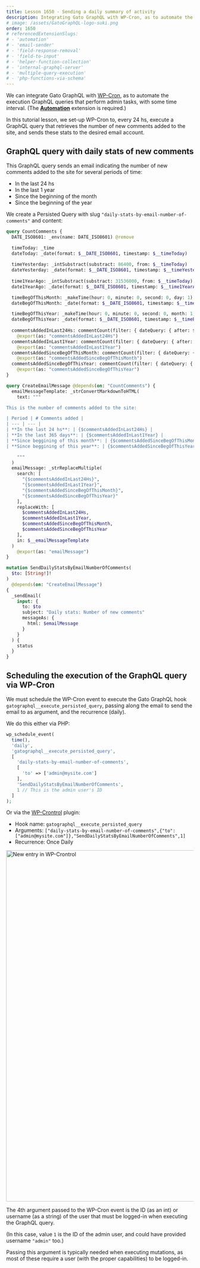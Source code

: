 ```yaml
---
title: Lesson 1650 - Sending a daily summary of activity
description: Integrating Gato GraphQL with WP-Cron, as to automate the execution GraphQL queries that perform admin tasks, with some time interval.
# image: /assets/GatoGraphQL-logo-suki.png
order: 1650
# referencedExtensionSlugs:
# - 'automation'
# - 'email-sender'
# - 'field-response-removal'
# - 'field-to-input'
# - 'helper-function-collection'
# - 'internal-graphql-server'
# - 'multiple-query-execution'
# - 'php-functions-via-schema'
---
```


We can integrate Gato GraphQL with [WP-Cron](https://developer.wordpress.org/plugins/cron/), as to automate the execution GraphQL queries that perform admin tasks, with some time interval. (The [**Automation**](/extensions/automation/) extension is required.)

In this tutorial lesson, we set-up WP-Cron to, every 24 hs, execute a GraphQL query that retrieves the number of new comments added to the site, and sends these stats to the desired email account.

## GraphQL query with daily stats of new comments

This GraphQL query sends an email indicating the number of new comments added to the site for several periods of time:

- In the last 24 hs
- In the last 1 year
- Since the beginning of the month
- Since the beginning of the year

We create a Persisted Query with slug `"daily-stats-by-email-number-of-comments"` and content:

```graphql
query CountComments {
  DATE_ISO8601: _env(name: DATE_ISO8601) @remove

  timeToday: _time
  dateToday: _date(format: $__DATE_ISO8601, timestamp: $__timeToday)
  
  timeYesterday: _intSubstract(substract: 86400, from: $__timeToday)
  dateYesterday: _date(format: $__DATE_ISO8601, timestamp: $__timeYesterday)
  
  time1YearAgo: _intSubstract(substract: 31536000, from: $__timeToday)
  date1YearAgo: _date(format: $__DATE_ISO8601, timestamp: $__time1YearAgo)

  timeBegOfThisMonth: _makeTime(hour: 0, minute: 0, second: 0, day: 1)
  dateBegOfThisMonth: _date(format: $__DATE_ISO8601, timestamp: $__timeBegOfThisMonth)

  timeBegOfThisYear: _makeTime(hour: 0, minute: 0, second: 0, month: 1, day: 1)
  dateBegOfThisYear: _date(format: $__DATE_ISO8601, timestamp: $__timeBegOfThisYear)
  
  commentsAddedInLast24Hs: commentCount(filter: { dateQuery: { after: $__dateYesterday } } )
    @export(as: "commentsAddedInLast24Hs")
  commentsAddedInLast1Year: commentCount(filter: { dateQuery: { after: $__date1YearAgo } } )
    @export(as: "commentsAddedInLast1Year")
  commentsAddedSinceBegOfThisMonth: commentCount(filter: { dateQuery: { after: $__dateBegOfThisMonth } } )
    @export(as: "commentsAddedSinceBegOfThisMonth")
  commentsAddedSinceBegOfThisYear: commentCount(filter: { dateQuery: { after: $__dateBegOfThisYear } } )
    @export(as: "commentsAddedSinceBegOfThisYear")
}

query CreateEmailMessage @depends(on: "CountComments") {
  emailMessageTemplate: _strConvertMarkdownToHTML(
    text: """

This is the number of comments added to the site:

| Period | # Comments added |
| --- | --- |
| **In the last 24 hs**: | {$commentsAddedInLast24Hs} |
| **In the last 365 days**: | {$commentsAddedInLast1Year} |
| **Since beggining of this month**: | {$commentsAddedSinceBegOfThisMonth} |
| **Since beggining of this year**: | {$commentsAddedSinceBegOfThisYear} |

    """
  )
  emailMessage: _strReplaceMultiple(
    search: [
      "{$commentsAddedInLast24Hs}",
      "{$commentsAddedInLast1Year}",
      "{$commentsAddedSinceBegOfThisMonth}",
      "{$commentsAddedSinceBegOfThisYear}"
    ],
    replaceWith: [
      $commentsAddedInLast24Hs,
      $commentsAddedInLast1Year,
      $commentsAddedSinceBegOfThisMonth,
      $commentsAddedSinceBegOfThisYear
    ],
    in: $__emailMessageTemplate
  )
    @export(as: "emailMessage")
}

mutation SendDailyStatsByEmailNumberOfComments(
  $to: [String!]!
)
  @depends(on: "CreateEmailMessage")
{
  _sendEmail(
    input: {
      to: $to
      subject: "Daily stats: Number of new comments"
      messageAs: {
        html: $emailMessage
      }
    }
  ) {
    status
  }
}
```

## Scheduling the execution of the GraphQL query via WP-Cron

We must schedule the WP-Cron event to execute the Gato GraphQL hook `gatographql__execute_persisted_query`, passing along the email to send the email to as argument, and the recurrence (daily).

We do this either via PHP:

```php
wp_schedule_event(
  time(),
  'daily',
  'gatographql__execute_persisted_query',
  [
    'daily-stats-by-email-number-of-comments',
    [
      'to' => ['admin@mysite.com']
    ],
    'SendDailyStatsByEmailNumberOfComments',
    1 // This is the admin user's ID
  ]
);
```

Or via the [WP-Crontrol](https://wordpress.org/plugins/wp-crontrol/) plugin:

- Hook name: `gatographql__execute_persisted_query`
- Arguments: `["daily-stats-by-email-number-of-comments",{"to":["admin@mysite.com"]},"SendDailyStatsByEmailNumberOfComments",1]`
- Recurrence: Once Daily

<Image
  src="/assets/extensions/upstream-pro/wp-crontrol-entry.png"
  width="1024"
  height="940"
  alt="New entry in WP-Crontrol"
  caption="New entry in WP-Crontrol"
/>

<Banner type="info">

The 4th argument passed to the WP-Cron event is the ID (as an int) or username (as a string) of the user that must be logged-in when executing the GraphQL query.

(In this case, value `1` is the ID of the admin user, and could have provided username `"admin"` too.)

Passing this argument is typically needed when executing mutations, as most of these require a user (with the proper capabilities) to be logged-in.

</Banner>
